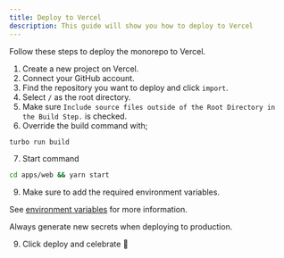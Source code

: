 ```yaml
---
title: Deploy to Vercel
description: This guide will show you how to deploy to Vercel
---
```


Follow these steps to deploy the monorepo to Vercel.

1. Create a new project on Vercel.
2. Connect your GitHub account.
3. Find the repository you want to deploy and click `import`.
4. Select `/` as the root directory.
5. Make sure `Include source files outside of the Root Directory in the Build Step.` is checked.
6. Override the build command with;

```bash
turbo run build
```

7. Start command

```bash
cd apps/web && yarn start
```

9. Make sure to add the required environment variables.

See [environment variables](/docs/tanstack-router-starter-kit/configuration/environment-variables) for more information.

<Info>Always generate new secrets when deploying to production.</Info>

9. Click deploy and celebrate 🎉
